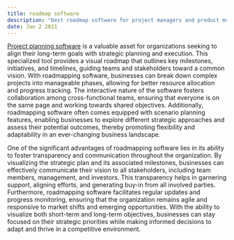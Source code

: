 ```yaml
---
title: roadmap software
description: "best roadmap software for project managers and product managers"
date: Jan 2 2021
---
```



[Project planning software](https://www.kelloo.com/resource-planning-software/ "Roadmap software") is a valuable asset for organizations seeking to align their long-term goals with strategic planning and execution. This specialized tool provides a visual roadmap that outlines key milestones, initiatives, and timelines, guiding teams and stakeholders toward a common vision. With roadmapping software, businesses can break down complex projects into manageable phases, allowing for better resource allocation and progress tracking. The interactive nature of the software fosters collaboration among cross-functional teams, ensuring that everyone is on the same page and working towards shared objectives. Additionally, roadmapping software often comes equipped with scenario planning features, enabling businesses to explore different strategic approaches and assess their potential outcomes, thereby promoting flexibility and adaptability in an ever-changing business landscape.

One of the significant advantages of roadmapping software lies in its ability to foster transparency and communication throughout the organization. By visualizing the strategic plan and its associated milestones, businesses can effectively communicate their vision to all stakeholders, including team members, management, and investors. This transparency helps in garnering support, aligning efforts, and generating buy-in from all involved parties. Furthermore, roadmapping software facilitates regular updates and progress monitoring, ensuring that the organization remains agile and responsive to market shifts and emerging opportunities. With the ability to visualize both short-term and long-term objectives, businesses can stay focused on their strategic priorities while making informed decisions to adapt and thrive in a competitive environment.
